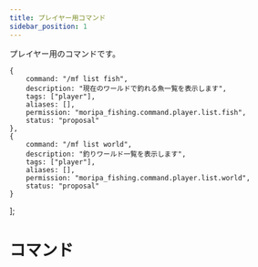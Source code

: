 ```yaml
---
title: プレイヤー用コマンド
sidebar_position: 1
---
```


プレイヤー用のコマンドです。

    {
        command: "/mf list fish",
        description: "現在のワールドで釣れる魚一覧を表示します",
        tags: ["player"],
        aliases: [],
        permission: "moripa_fishing.command.player.list.fish",
        status: "proposal"
    },
    {
        command: "/mf list world",
        description: "釣りワールド一覧を表示します",
        tags: ["player"],
        aliases: [],
        permission: "moripa_fishing.command.player.list.world",
        status: "proposal"
    }
];

# コマンド

<CommandList list={commandList} />
